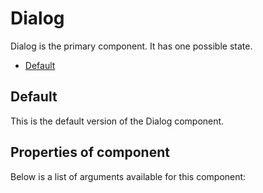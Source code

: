 
<Meta title="Cobalt UI Library/Notification Components/Dialog" component={Dialog} />

# Dialog

Dialog is the primary component. It has one possible state.

- [Default](#default)

<a id="default" />

## Default

This is the default version of the Dialog component.

<Canvas>
  <Story id="cobalt-ui-library-notification-components-dialog--default-story" />
</Canvas>

<a id="customhtml" />

## Properties of component

Below is a list of arguments available for this component:

<ArgsTable of={Dialog} />
